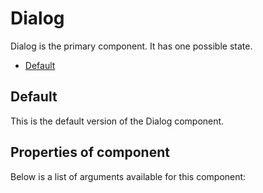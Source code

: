 
<Meta title="Cobalt UI Library/Notification Components/Dialog" component={Dialog} />

# Dialog

Dialog is the primary component. It has one possible state.

- [Default](#default)

<a id="default" />

## Default

This is the default version of the Dialog component.

<Canvas>
  <Story id="cobalt-ui-library-notification-components-dialog--default-story" />
</Canvas>

<a id="customhtml" />

## Properties of component

Below is a list of arguments available for this component:

<ArgsTable of={Dialog} />
